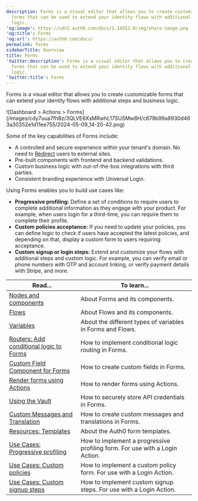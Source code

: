 ```yaml
---
description: Forms is a visual editor that allows you to create customizable
  forms that can be used to extend your identity flows with additional steps and business
  logic.
'og:image': https://cdn2.auth0.com/docs/1.14553.0/img/share-image.png
'og:title': Forms
'og:url': https://auth0.com/docs/
permalink: forms
sidebarTitle: Overview
title: Forms
'twitter:description': Forms is a visual editor that allows you to create customizable
  forms that can be used to extend your identity flows with additional steps and business
  logic.
'twitter:title': Forms
---
```

Forms is a visual editor that allows you to create customizable forms that can extend your identity flows with additional steps and business logic.

<Frame>![Dashboard > Actions > Forms](/images/cdy7uua7fh8z/3QLVE6XsMRwhL17SUSMw8H/c679b99a8930d463a30352e1d11ee755/2024-05-09_14-20-42.png)</Frame>

Some of the key capabilities of Forms include:

* A controlled and secure experience within your tenant's domain. No need to [Redirect](/customize/actions/explore-triggers/signup-and-login-triggers/login-trigger/redirect-with-actions) users to external sites.
* Pre-built components with frontend and backend validations.
* Custom business logic with out-of-the-box integrations with third parties.
* Consistent branding experience with <Tooltip tip="Universal Login: Your application redirects to Universal Login, hosted on Auth0's Authorization Server, to verify a user's identity." cta="View Glossary" href="/glossary?term=Universal+Login">Universal Login</Tooltip>.

Using Forms enables you to build use cases like:

* **Progressive profiling:** Define a set of conditions to require users to complete additional information as they engage with your product. For example, when users login for a third-time, you can require them to complete their profile.
* **Custom policies acceptance:** If you need to update your policies, you can define logic to check if users have accepted the latest policies, and depending on that, display a custom form to users requiring acceptance.
* **Custom signup or login steps:** Extend and customize your flows with additional steps and custom logic. For example, you can verify email or phone numbers with OTP and account linking, or verify payment details with Stripe, and more.

<table class="table"><thead>
<tr>
<th><strong>Read...</strong></th>
<th><strong>To learn...</strong></th>
</tr>
</thead>
<tbody>
<tr>
<td><a href="/customize/forms/nodes-and-components">Nodes and components</a></td>
<td>About Forms and its components.</td>
</tr>
<tr>
<td><a href="/customize/forms/flows">Flows</a></td>
<td>About Flows and its components.</td>
</tr>
<tr>
<td><a href="/customize/forms/variables">Variables</a></td>
<td>About the different types of variables in Forms and Flows.</td>
</tr>
<tr>
<td><a href="/customize/forms/routers">Routers: Add conditional logic to Forms</a></td>
<td>How to implement conditional logic routing in Forms.</td>
</tr>
<tr>
<td><a href="/customize/forms/custom-field-components">Custom Field Component for Forms</a></td>
<td>How to create custom fields in Forms.</td>
</tr>
<tr>
<td><a href="/customize/forms/render">Render forms using Actions</a></td>
<td>How to render forms using Actions.</td>
</tr>
<tr>
<td><a href="/customize/forms/vault">Using the Vault</a></td>
<td>How to securely store API credentials in Forms.</td>
</tr>
<tr>
<td><a href="/customize/forms/custom-messages-and-translation">Custom Messages and Translation</a></td>
<td>How to create custom messages and translations in Forms.</td>
</tr>
<tr>
<td><a href="https://developer.auth0.com/resources/templates/forms">Resources: Templates</a></td>
<td>About the Auth0 form templates.</td>
</tr>
<tr>
<td><a href="/customize/forms/configure-progressive-profile-form">Use Cases: Progressive profiling</a></td>
<td>How to implement a progressive profiling form. For use with a Login Action.</td>
</tr>
<tr>
<td><a href="/customize/forms/configure-update-policy-form">Use Cases: Custom policies</a></td>
<td>How to implement a custom policy form. For use with a Login Action.</td>
</tr>
<tr>
<td><a href="/customize/forms/configure-additional-signup-steps">Use Cases: Custom signup steps</a></td>
<td>How to implement custom signup steps. For use with a Login Action.</td>
</tr>
</tbody>
</table>